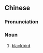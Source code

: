 {{also|黑鹂}}
==Chinese==
{{zh-forms|s=黑鹂}}

===Pronunciation===
{{zh-pron
|m=hēilí
|c=hak1 lei4,haak1 lei4
|cat=n
}}

===Noun===
{{zh-noun}}

# [[blackbird]] {{gloss|New World bird of the family ''Icteridae''}}

{{zh-cat|Birds}}